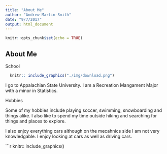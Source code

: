 ```yaml
---
title: "About Me"
author: "Andrew Martin-Smith"
date: "9/7/2017"
output: html_document
---
```


```r
knitr::opts_chunk$set(echo = TRUE)
```

## About Me

School

```r
  knitr:: include_graphics("./img/download.png")
```

  I go to Appalachian State University. I am a Recreation Mangament Major with a minor in Statistics.


Hobbies

Some of my hobbies include playing soccer, swimming, snowboarding and things alike. I also like to spend my time outside hiking and searching for things and places to explore.

I also enjoy everything cars although on the mecahnics side I am not very knowledgable. I enjoy looking at cars as well as driving cars.

```r
knitr:: include_graphics()






